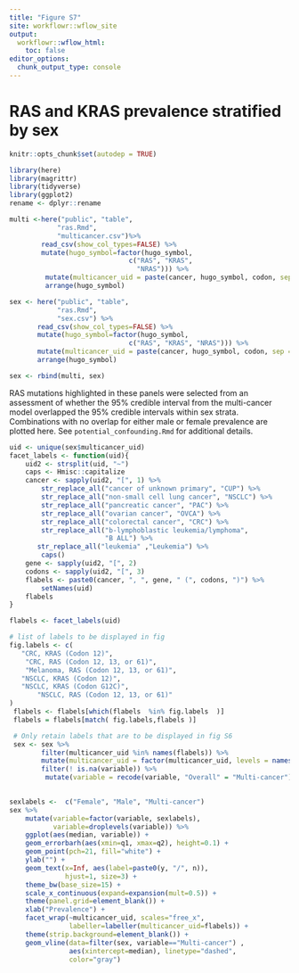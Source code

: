 ```yaml
---
title: "Figure S7"
site: workflowr::wflow_site
output:
  workflowr::wflow_html:
    toc: false
editor_options:
  chunk_output_type: console
---
```


# RAS and KRAS prevalence stratified by sex


```r
knitr::opts_chunk$set(autodep = TRUE)
```

```r
library(here)
library(magrittr)
library(tidyverse)
library(ggplot2)
rename <- dplyr::rename
```

```r

multi <-here("public", "table",
            "ras.Rmd",
            "multicancer.csv")%>%
        read_csv(show_col_types=FALSE) %>%
        mutate(hugo_symbol=factor(hugo_symbol,
                              c("RAS", "KRAS",
                                "NRAS"))) %>%
         mutate(multicancer_uid = paste(cancer, hugo_symbol, codon, sep = "~"))%>%
         arrange(hugo_symbol)

sex <- here("public", "table",
            "ras.Rmd",
            "sex.csv") %>%
       read_csv(show_col_types=FALSE) %>%
       mutate(hugo_symbol=factor(hugo_symbol,
                              c("RAS", "KRAS", "NRAS"))) %>%
       mutate(multicancer_uid = paste(cancer, hugo_symbol, codon, sep = "~"))%>%
       arrange(hugo_symbol)

sex <- rbind(multi, sex)
```


RAS mutations highlighted in these panels were selected from an assessment of whether the 95% credible interval from the multi-cancer model overlapped the 95% credible intervals within sex strata.  Combinations with no overlap for either male or female prevalence are plotted here.  See `potential_confounding.Rmd` for additional details.



```r
uid <- unique(sex$multicancer_uid)
facet_labels <- function(uid){
    uid2 <- strsplit(uid, "~")
    caps <- Hmisc::capitalize
    cancer <- sapply(uid2, "[", 1) %>%
        str_replace_all("cancer of unknown primary", "CUP") %>%
        str_replace_all("non-small cell lung cancer", "NSCLC") %>%
        str_replace_all("pancreatic cancer", "PAC") %>%
        str_replace_all("ovarian cancer", "OVCA") %>%
        str_replace_all("colorectal cancer", "CRC") %>%
        str_replace_all("b-lymphoblastic leukemia/lymphoma",
                        "B ALL") %>%
       str_replace_all("leukemia" ,"Leukemia") %>%
        caps()
    gene <- sapply(uid2, "[", 2)
    codons <- sapply(uid2, "[", 3)
    flabels <- paste0(cancer, ", ", gene, " (", codons, ")") %>%
        setNames(uid)
    flabels
}

flabels <- facet_labels(uid)

# list of labels to be displayed in fig 
fig.labels <- c( 
   "CRC, KRAS (Codon 12)", 
    "CRC, RAS (Codon 12, 13, or 61)", 
    "Melanoma, RAS (Codon 12, 13, or 61)", 
   "NSCLC, KRAS (Codon 12)",
   "NSCLC, KRAS (Codon G12C)",
       "NSCLC, RAS (Codon 12, 13, or 61)"
)
 flabels <- flabels[which(flabels  %in% fig.labels  )] 
 flabels = flabels[match( fig.labels,flabels )]

 # Only retain labels that are to be displayed in fig S6
 sex <- sex %>%
        filter(multicancer_uid %in% names(flabels)) %>%
        mutate(multicancer_uid = factor(multicancer_uid, levels = names(flabels))) %>%
        filter(! is.na(variable)) %>%
         mutate(variable = recode(variable, "Overall" = "Multi-cancer")) 
                   
```


```r

sexlabels <-  c("Female", "Male", "Multi-cancer")
sex %>%
    mutate(variable=factor(variable, sexlabels),
           variable=droplevels(variable)) %>%
    ggplot(aes(median, variable)) +
    geom_errorbarh(aes(xmin=q1, xmax=q2), height=0.1) +
    geom_point(pch=21, fill="white") +
    ylab("") +
    geom_text(x=Inf, aes(label=paste0(y, "/", n)),
              hjust=1, size=3) +
    theme_bw(base_size=15) +
    scale_x_continuous(expand=expansion(mult=0.5)) +
    theme(panel.grid=element_blank()) +
    xlab("Prevalence") +
    facet_wrap(~multicancer_uid, scales="free_x",
               labeller=labeller(multicancer_uid=flabels)) +
    theme(strip.background=element_blank()) +
    geom_vline(data=filter(sex, variable=="Multi-cancer") ,
               aes(xintercept=median), linetype="dashed",
               color="gray")
  
```
